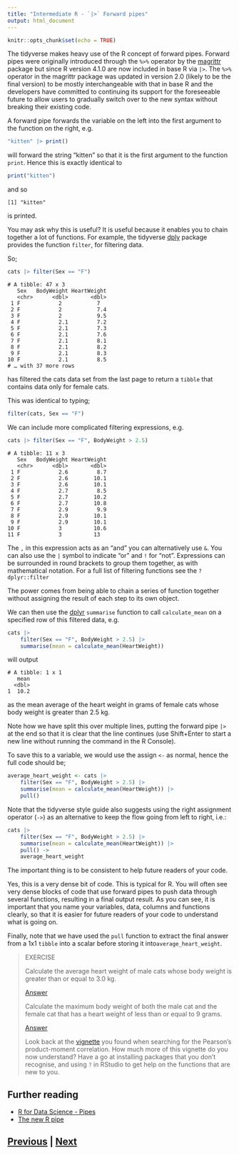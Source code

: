 ```yaml
---
title: "Intermediate R - `|>` Forward pipes"
output: html_document
---
```


```r
knitr::opts_chunk$set(echo = TRUE)
```

The tidyverse makes heavy use of the R concept of forward pipes. Forward pipes
were originally introduced through the `%>%` operator by the 
[magrittr](https://cran.r-project.org/web/packages/magrittr/vignettes/magrittr.html) 
package but since R version 4.1.0 are now included in base R via `|>`. The
`%>%` operator in the magrittr package was updated in version 2.0 (likely to be the
final version) to be mostly interchangeable with that in base R and the developers
have committed to continuing its support for the foreseeable future to allow users
to gradually switch over to the new syntax without breaking their existing code.

A forward pipe forwards the variable on the left into
the first argument to the function on the right, e.g.

```R
"kitten" |> print()
```

will forward the string "kitten" so that it is the first 
argument to the function `print`. Hence this is exactly
identical to

```R
print("kitten")
```

and so

```
[1] "kitten"
```

is printed.

You may ask why this is useful? It is useful because it enables
you to chain together a lot of functions. For example, the 
tidyverse [dply](https://dplyr.tidyverse.org) package
provides the function `filter`, for filtering data.

So;

```R
cats |> filter(Sex == "F")
```

```
# A tibble: 47 x 3
   Sex   BodyWeight HeartWeight
   <chr>      <dbl>       <dbl>
 1 F            2           7  
 2 F            2           7.4
 3 F            2           9.5
 4 F            2.1         7.2
 5 F            2.1         7.3
 6 F            2.1         7.6
 7 F            2.1         8.1
 8 F            2.1         8.2
 9 F            2.1         8.3
10 F            2.1         8.5
# … with 37 more rows
```

has filtered the cats data set from the last page to return
a `tibble` that contains data only for female cats.

This was identical to typing;

```R
filter(cats, Sex == "F")
```

We can include more complicated filtering expressions, e.g.

```R
cats |> filter(Sex == "F", BodyWeight > 2.5)
```

```
# A tibble: 11 x 3
   Sex   BodyWeight HeartWeight
   <chr>      <dbl>       <dbl>
 1 F            2.6         8.7
 2 F            2.6        10.1
 3 F            2.6        10.1
 4 F            2.7         8.5
 5 F            2.7        10.2
 6 F            2.7        10.8
 7 F            2.9         9.9
 8 F            2.9        10.1
 9 F            2.9        10.1
10 F            3          10.6
11 F            3          13  
```

The `,` in this expression acts as an "and" you can alternatively use `&`. You
can also use the `|` symbol to indicate "or" and  `!` for "not". Expressions can
be surrounded in round brackets to group them together, as with mathematical
notation. For a full list of filtering functions see the `?dplyr::filter`

The power comes from being able to chain a series of function together without
assigning the result of each step to its own object.

We can then use the [dplyr](https://dplyr.tidyverse.org) 
`summarise` function to call `calculate_mean` on a specified
row of this filtered data, e.g.

```R
cats |>
    filter(Sex == "F", BodyWeight > 2.5) |>
    summarise(mean = calculate_mean(HeartWeight))
```

will output

```
# A tibble: 1 x 1
   mean
  <dbl>
1  10.2
```

as the mean average of the heart weight in grams of female cats whose
body weight is greater than 2.5 kg.

Note how we have split this over multiple lines, putting
the forward pipe `|>` at the end so that it is clear that the line continues
(use Shift+Enter to start a new line without running the command in the
R Console).

To save this to a variable, we would use the assign `<-` as normal, 
hence the full code should be;

```R
average_heart_weight <- cats |>
    filter(Sex == "F", BodyWeight > 2.5) |>
    summarise(mean = calculate_mean(HeartWeight)) |>
    pull()
```

Note that the tidyverse style guide also suggests using the right assignment
operator (`->`) as an alternative to keep the flow going from left to right, i.e.:

```R
cats |>
    filter(Sex == "F", BodyWeight > 2.5) |>
    summarise(mean = calculate_mean(HeartWeight)) |>
    pull() ->
    average_heart_weight
```

The important thing is to be consistent to help future readers of your code.

Yes, this is a very dense bit of code. This is typical for R. You will 
often see very dense blocks of code that use forward pipes to push
data through several functions, resulting in a final output result.
As you can see, it is important that you name your variables, data,
columns and functions clearly, so that it is easier for future 
readers of your code to understand what is going on. 

Finally, note that we have used the `pull` function to extract the final answer
from a 1x1 `tibble` into a scalar before storing it into`average_heart_weight`.

> EXERCISE
>
> Calculate the average heart weight of male cats whose
> body weight is greater than or equal to 3.0 kg.
>
> [Answer](magrittr_answer01.html)
>
> Calculate the maximum body weight of both the male cat
> and the female cat that has a heart weight of less than
> or equal to 9 grams.
>
> [Answer](magrittr_answer02.html)
>
> Look back at the [vignette](https://cran.r-project.org/web/packages/broom/vignettes/broom_and_dplyr.html)
> you found when searching for the Pearson's product-moment correlation.
> How much more of this vignette do you now understand? 
> Have a go at installing packages that you don't recognise, and 
> using `?` in RStudio to get help on the functions that are new to you.

## Further reading

* [R for Data Science - Pipes](https://r4ds.had.co.nz/pipes.html)
* [The new R pipe](https://www.r-bloggers.com/2021/05/the-new-r-pipe/)

## [Previous](tidyverse.html) | [Next](summary.html)
